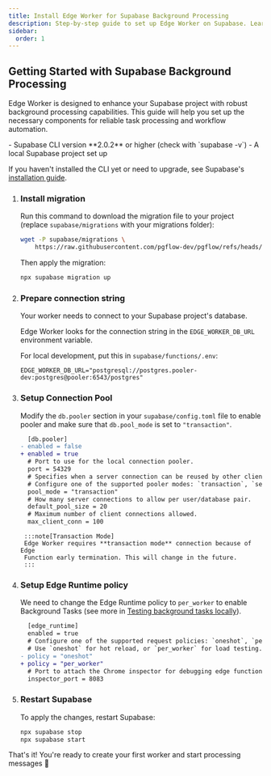 ```yaml
---
title: Install Edge Worker for Supabase Background Processing
description: Step-by-step guide to set up Edge Worker on Supabase. Learn how to configure connection pooling, migrations, and environment for optimal background task processing and workflow automation.
sidebar:
  order: 1
---
```



## Getting Started with Supabase Background Processing

Edge Worker is designed to enhance your Supabase project with robust background processing capabilities. This guide will help you set up the necessary components for reliable task processing and workflow automation.

<NotProductionReady />

<Aside type="caution" title="Prerequisites">
- Supabase CLI version **2.0.2** or higher (check with `supabase -v`)
- A local Supabase project set up

If you haven't installed the CLI yet or need to upgrade, see Supabase's [installation guide](https://supabase.com/docs/guides/cli).
</Aside>

<Steps>

1. ### Install migration

    Run this command to download the migration file to your project (replace `supabase/migrations` with your migrations folder):

    ```bash frame="none"
    wget -P supabase/migrations \
        https://raw.githubusercontent.com/pgflow-dev/pgflow/refs/heads/main/pkgs/edge-worker/migrations/000_edge_worker_initial.sql
    ```

    Then apply the migration:

    ```bash frame="none"
    npx supabase migration up
    ```

1. ### Prepare connection string

    Your worker needs to connect to your Supabase project's database.

    Edge Worker looks for the connection string in the `EDGE_WORKER_DB_URL` environment variable.

    For local development, put this in `supabase/functions/.env`:

    ```shell frame="none"
    EDGE_WORKER_DB_URL="postgresql://postgres.pooler-dev:postgres@pooler:6543/postgres"
    ```

1. ### Setup Connection Pool

    Modify the `db.pooler` section in your `supabase/config.toml` file
    to enable pooler and make sure that `db.pool_mode` is set to `"transaction"`.

    ```diff lang="toml" {8}
      [db.pooler]
    - enabled = false
    + enabled = true
      # Port to use for the local connection pooler.
      port = 54329
      # Specifies when a server connection can be reused by other clients.
      # Configure one of the supported pooler modes: `transaction`, `session`.
      pool_mode = "transaction"
      # How many server connections to allow per user/database pair.
      default_pool_size = 20
      # Maximum number of client connections allowed.
      max_client_conn = 100
    ```

		:::note[Transaction Mode]
		Edge Worker requires **transaction mode** connection because of Edge
		Function early termination. This will change in the future.
		:::

1. ### Setup Edge Runtime policy

    We need to change the Edge Runtime policy to `per_worker` to enable
    Background Tasks (see more in [Testing background tasks locally](https://supabase.com/docs/guides/functions/background-tasks#testing-background-tasks-locally)).

   ```diff lang="toml"
     [edge_runtime]
     enabled = true
     # Configure one of the supported request policies: `oneshot`, `per_worker`.
     # Use `oneshot` for hot reload, or `per_worker` for load testing.
   - policy = "oneshot"
   + policy = "per_worker"
     # Port to attach the Chrome inspector for debugging edge functions.
     inspector_port = 8083
   ```

1. ### Restart Supabase

    To apply the changes, restart Supabase:

    ```bash frame="none"
    npx supabase stop
    npx supabase start
    ```

</Steps>

That's it! You're ready to create your first worker and start processing messages 🥳